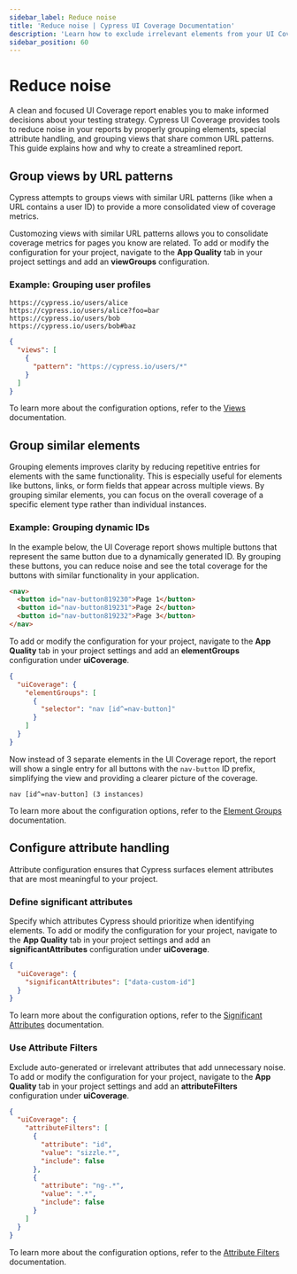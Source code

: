 ```yaml
---
sidebar_label: Reduce noise
title: 'Reduce noise | Cypress UI Coverage Documentation'
description: 'Learn how to exclude irrelevant elements from your UI Coverage reports to focus on meaningful insights.'
sidebar_position: 60
---
```


<ProductHeading product="ui-coverage" />

# Reduce noise

A clean and focused UI Coverage report enables you to make informed decisions about your testing strategy. Cypress UI Coverage provides tools to reduce noise in your reports by properly grouping elements, special attribute handling, and grouping views that share common URL patterns. This guide explains how and why to create a streamlined report.

## Group views by URL patterns

Cypress attempts to groups views with similar URL patterns (like when a URL contains a user ID) to provide a more consolidated view of coverage metrics.

Customozing views with similar URL patterns allows you to consolidate coverage metrics for pages you know are related. To add or modify the configuration for your project, navigate to the **App Quality** tab in your project settings and add an **viewGroups** configuration.

### Example: Grouping user profiles

```
https://cypress.io/users/alice
https://cypress.io/users/alice?foo=bar
https://cypress.io/users/bob
https://cypress.io/users/bob#baz
```

```json
{
  "views": [
    {
      "pattern": "https://cypress.io/users/*"
    }
  ]
}
```

To learn more about the configuration options, refer to the [Views](/ui-coverage/configuration/views) documentation.

## Group similar elements

Grouping elements improves clarity by reducing repetitive entries for elements with the same functionality. This is especially useful for elements like buttons, links, or form fields that appear across multiple views. By grouping similar elements, you can focus on the overall coverage of a specific element type rather than individual instances.

### Example: Grouping dynamic IDs

In the example below, the UI Coverage report shows multiple buttons that represent the same button due to a dynamically generated ID. By grouping these buttons, you can reduce noise and see the total coverage for the buttons with similar functionality in your application.

```html
<nav>
  <button id="nav-button819230">Page 1</button>
  <button id="nav-button819231">Page 2</button>
  <button id="nav-button819232">Page 3</button>
</nav>
```

To add or modify the configuration for your project, navigate to the **App Quality** tab in your project settings and add an **elementGroups** configuration under **uiCoverage**.

```json
{
  "uiCoverage": {
    "elementGroups": [
      {
        "selector": "nav [id^=nav-button]"
      }
    ]
  }
}
```

Now instead of 3 separate elements in the UI Coverage report, the report will show a single entry for all buttons with the `nav-button` ID prefix, simplifying the view and providing a clearer picture of the coverage.

```
nav [id^=nav-button] (3 instances)
```

To learn more about the configuration options, refer to the [Element Groups](/ui-coverage/configuration/elementgroups) documentation.

## Configure attribute handling

Attribute configuration ensures that Cypress surfaces element attributes that are most meaningful to your project.

### Define significant attributes

Specify which attributes Cypress should prioritize when identifying elements. To add or modify the configuration for your project, navigate to the **App Quality** tab in your project settings and add an **significantAttributes** configuration under **uiCoverage**.

```json
{
  "uiCoverage": {
    "significantAttributes": ["data-custom-id"]
  }
}
```

To learn more about the configuration options, refer to the [Significant Attributes](/ui-coverage/configuration/significantattributes) documentation.

### Use Attribute Filters

Exclude auto-generated or irrelevant attributes that add unnecessary noise. To add or modify the configuration for your project, navigate to the **App Quality** tab in your project settings and add an **attributeFilters** configuration under **uiCoverage**.

```json
{
  "uiCoverage": {
    "attributeFilters": [
      {
        "attribute": "id",
        "value": "sizzle.*",
        "include": false
      },
      {
        "attribute": "ng-.*",
        "value": ".*",
        "include": false
      }
    ]
  }
}
```

To learn more about the configuration options, refer to the [Attribute Filters](/ui-coverage/configuration/attributefilters) documentation.
